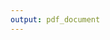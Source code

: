 ```yaml
---
output: pdf_document
---
```


\begin{centering}

\vspace{3 cm}

\Huge

{\bf Perencanaan Drainase \\Kecamatan Purwakarta}

\vspace{1 cm}

![](figure1.png)

\vspace{2 cm}

\Large
CV. Nugraha

\vspace{6 cm}


\Large
Dinas Tata Ruang dan Pemukiman Purwakarta

Tahun Anggaran 2020


\end{centering}
